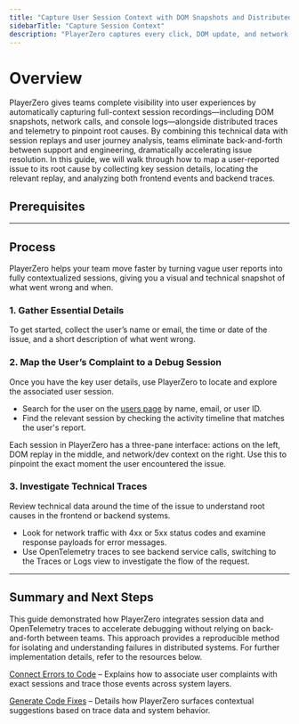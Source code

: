 ```yaml
---
title: "Capture User Session Context with DOM Snapshots and Distributed Traces"
sidebarTitle: "Capture Session Context"
description: "PlayerZero captures every click, DOM update, and network request in real-time, so teams can discover, analyze, and fix defects faster."
---
```




# Overview

PlayerZero gives teams complete visibility into user experiences by automatically capturing full-context session recordings—including DOM snapshots, network calls, and console logs—alongside distributed traces and telemetry to pinpoint root causes. By combining this technical data with session replays and user journey analysis, teams eliminate back-and-forth between support and engineering, dramatically accelerating issue resolution. In this guide, we will walk through how to map a user-reported issue to its root cause by collecting key session details, locating the relevant replay, and analyzing both frontend events and backend traces. 
## Prerequisites

<SourceControlManagement/>

<WebSdk/>

---

## Process

PlayerZero helps your team move faster by turning vague user reports into fully contextualized sessions, giving you a visual and technical snapshot of what went wrong and when.

### 1. Gather Essential Details

To get started, collect the user’s name or email, the time or date of the issue, and a short description of what went wrong.

### 2. Map the User’s Complaint to a Debug Session

Once you have the key user details, use PlayerZero to locate and explore the associated user session.

- Search for the user on the [users page](https://go.playerzero.app/users) by name, email, or user ID.
- Find the relevant session by checking the activity timeline that matches the user's report.

Each session in PlayerZero has a three-pane interface: actions on the left, DOM replay in the middle, and network/dev context on the right. Use this to pinpoint the exact moment the user encountered the issue.

### 3. Investigate Technical Traces

Review technical data around the time of the issue to understand root causes in the frontend or backend systems.

- Look for network traffic with 4xx or 5xx status codes and examine response payloads for error messages.
- Use OpenTelemetry traces to see backend service calls, switching to the Traces or Logs view to investigate the flow of the request.

---

## Summary and Next Steps
This guide demonstrated how PlayerZero integrates session data and OpenTelemetry traces to accelerate debugging without relying on back-and-forth between teams. This approach provides a reproducible method for isolating and understanding failures in distributed systems. For further implementation details, refer to the resources below.

[Connect Errors to Code](/use-cases/resolve-customer-issues/resolve-customer-issues-UC2) – Explains how to associate user complaints with exact sessions and trace those events across system layers.

[Generate Code Fixes](/use-cases/resolve-customer-issues/resolve-customer-issues-UC3) – Details how PlayerZero surfaces contextual suggestions based on trace data and system behavior.
